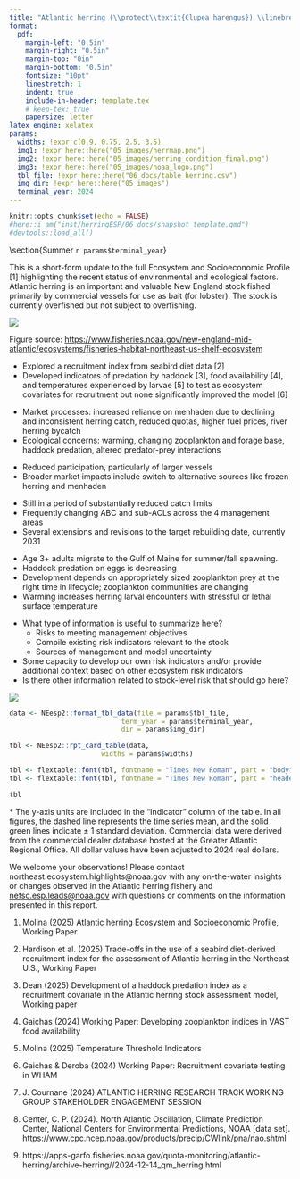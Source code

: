 ```yaml
---
title: "Atlantic herring (\\protect\\textit{Clupea harengus}) \\linebreak Snapshot Ecosystem & Socioeconomic Profile "
format: 
  pdf:
    margin-left: "0.5in"
    margin-right: "0.5in"
    margin-top: "0in"
    margin-bottom: "0.5in"
    fontsize: "10pt"
    linestretch: 1
    indent: true
    include-in-header: template.tex    
    # keep-tex: true
    papersize: letter
latex_engine: xelatex
params:
  widths: !expr c(0.9, 0.75, 2.5, 3.5)
  img1: !expr here::here("05_images/herrmap.png")
  img2: !expr here::here("05_images/herring_condition_final.png")
  img3: !expr here::here("05_images/noaa_logo.png")
  tbl_file: !expr here::here("06_docs/table_herring.csv")
  img_dir: !expr here::here("05_images")
  terminal_year: 2024
---
```


```r
knitr::opts_chunk$set(echo = FALSE)
#here::i_am("inst/herringESP/06_docs/snapshot_template.qmd")
#devtools::load_all()
```

\vspace{-2cm}

\section{Summer `r params$terminal_year`}

This is a short-form update to the full Ecosystem and Socioeconomic Profile \[1\] highlighting the recent status of environmental and ecological factors. Atlantic herring is an important and valuable New England stock fished primarily by commercial vessels for use as bait (for lobster). The stock is currently overfished but not subject to overfishing.

\vspace{-0.25cm}

::: {layout="[ [0.3, 0.025, 0.675], [1], [0.575, 0.025, 0.4]] "}

:::{}
![](`r params$img1`)
\footnotesize\raggedright Figure source: [https://www.fisheries.noaa.gov/new-england-mid-atlantic/ecosystems/fisheries-habitat-northeast-us-shelf-ecosystem](https://www.fisheries.noaa.gov/new-england-mid-atlantic/ecosystems/fisheries-habitat-northeast-us-shelf-ecosystem)
\normalsize
:::

:::{}
\hfill
:::

::: {}
\section{Recent highlights}

\subsection{2025 Research Track Stock Assessment}

-   Explored a recruitment index from seabird diet data \[2\]
-   Developed indicators of predation by haddock \[3\], food availability \[4\], and temperatures experienced by larvae \[5\] to test as ecosystem covariates for recruitment but none significantly improved the model \[6\]

\subsection{Fishing community observations [7]}

-   Market processes: increased reliance on menhaden due to declining and inconsistent herring catch, reduced quotas, higher fuel prices, river herring bycatch
-   Ecological concerns: warming, changing zooplankton and forage base, haddock predation, altered predator-prey interactions

\subsection{Commercial Fishery}

-   Reduced participation, particularly of larger vessels
-   Broader market impacts include switch to alternative sources like frozen herring and menhaden

\subsection{Management}

-   Still in a period of substantially reduced catch limits
-   Frequently changing ABC and sub-ACLs across the 4 management areas
-   Several extensions and revisions to the target rebuilding date, currently 2031

\subsection{Ecosystem}

-   Age 3+ adults migrate to the Gulf of Maine for summer/fall spawning.
-   Haddock predation on eggs is decreasing
-   Development depends on appropriately sized zooplankton prey at the right time in lifecycle; zooplankton communities are changing
-   Warming increases herring larval encounters with stressful or lethal surface temperature
:::

:::{
\vspace{0.5cm}
\section{NEW ENGLAND RISK POLICY SUMMARY (PLACEHOLDER)}
:::

::: {}
\vspace{0.5cm}

\raggedright

<!-- According to the [New England `r params$terminal_year` risk policy](`r params$risk_url`), Black Sea Bass scored high and/or moderately high risk in the following elements: -->

-   What type of information is useful to summarize here?
    -   Risks to meeting management objectives
    -   Compile existing risk indicators relevant to the stock
    -   Sources of management and model uncertainty
-   Some capacity to develop our own risk indicators and/or provide additional context based on other ecosystem risk indicators
-   Is there other information related to stock-level risk that should go here?
    
:::

:::{
\hfill
:::

::: {}
![](`r params$img2`)
<!-- ![](`r params$img3`) -->
:::

::::

\newpage

\newgeometry{top=0.75in, left=0.25in, right=0.25in, bottom=0.75in}

```r
data <- NEesp2::format_tbl_data(file = params$tbl_file,
                            term_year = params$terminal_year,
                            dir = params$img_dir)
```

```r
tbl <- NEesp2::rpt_card_table(data,
                       widths = params$widths)

tbl <- flextable::font(tbl, fontname = "Times New Roman", part = "body")
tbl <- flextable::font(tbl, fontname = "Times New Roman", part = "header")

tbl
```


::: {}

\vspace{-0.4cm}
\footnotesize \* The y-axis units are included in the "Indicator" column of the table. In all figures, the dashed line represents the time series mean, and the solid green lines indicate ± 1 standard deviation. Commercial data were derived from the commercial dealer database hosted at the Greater Atlantic Regional Office. All dollar values have been adjusted to 2024 real dollars. \newline


\centering\normalsize
We welcome your observations! Please contact northeast.ecosystem.highlights@noaa.gov with any on-the-water
insights or changes observed in the Atlantic herring fishery and [nefsc.esp.leads@noaa.gov](nefsc.esp.leads@noaa.gov) with questions or comments on the information presented in this report.
:::

\newpage
\newgeometry{top=1in, left=1in, right=1in, bottom=1in}

::: {}
\section{References}
1.  Molina (2025) Atlantic herring Ecosystem and Socioeconomic Profile, Working Paper
2.  Hardison et al. (2025) Trade-offs in the use of a seabird diet-derived recruitment index for the assessment of Atlantic herring in the Northeast U.S., Working Paper

2.  Dean (2025) Development of a haddock predation index as a recruitment covariate in the Atlantic herring stock assessment model, Working paper
3.  Gaichas (2024) Working Paper: Developing zooplankton indices in VAST food availability 

4.  Molina (2025) Temperature Threshold Indicators

5.  Gaichas & Deroba (2024) Working Paper: Recruitment covariate testing in WHAM

6.  J. Cournane (2024) ATLANTIC HERRING RESEARCH TRACK WORKING GROUP STAKEHOLDER ENGAGEMENT SESSION

7.  Center, C. P. (2024). North Atlantic Oscillation, Climate Prediction Center, National Centers for Environmental Predictions, NOAA [data set]. https://www.cpc.ncep.noaa.gov/products/precip/CWlink/pna/nao.shtml

8.  https://apps-garfo.fisheries.noaa.gov/quota-monitoring/atlantic-herring/archive-herring//2024-12-14_qm_herring.html

:::